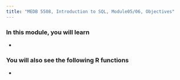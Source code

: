 ```yaml
---
title: "MEDB 5508, Introduction to SQL, Module05/06, Objectives"
---
```


### In this module, you will learn

+ 

### You will also see the following R functions

+ 